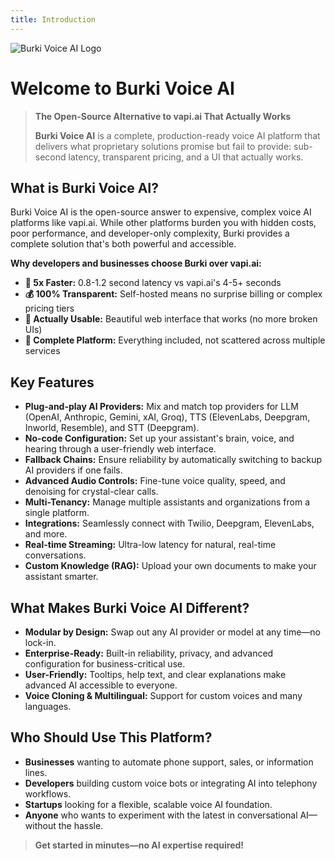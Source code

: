 ```yaml
---
title: Introduction
---
```


<div style={{ display: 'flex', alignItems: 'center', marginBottom: '2rem' }}>
  <img src="/logo/light.svg" alt="Burki Voice AI Logo" style={{ height: '60px', marginRight: '1rem' }} />
</div>

# Welcome to Burki Voice AI

> **The Open-Source Alternative to vapi.ai That Actually Works**
> 
> **Burki Voice AI** is a complete, production-ready voice AI platform that delivers what proprietary solutions promise but fail to provide: sub-second latency, transparent pricing, and a UI that actually works.

## What is Burki Voice AI?

Burki Voice AI is the open-source answer to expensive, complex voice AI platforms like vapi.ai. While other platforms burden you with hidden costs, poor performance, and developer-only complexity, Burki provides a complete solution that's both powerful and accessible.

**Why developers and businesses choose Burki over vapi.ai:**
- **🚀 5x Faster:** 0.8-1.2 second latency vs vapi.ai's 4-5+ seconds
- **💰 100% Transparent:** Self-hosted means no surprise billing or complex pricing tiers
- **🎯 Actually Usable:** Beautiful web interface that works (no more broken UIs)
- **🔧 Complete Platform:** Everything included, not scattered across multiple services

## Key Features

- **Plug-and-play AI Providers:** Mix and match top providers for LLM (OpenAI, Anthropic, Gemini, xAI, Groq), TTS (ElevenLabs, Deepgram, Inworld, Resemble), and STT (Deepgram).
- **No-code Configuration:** Set up your assistant's brain, voice, and hearing through a user-friendly web interface.
- **Fallback Chains:** Ensure reliability by automatically switching to backup AI providers if one fails.
- **Advanced Audio Controls:** Fine-tune voice quality, speed, and denoising for crystal-clear calls.
- **Multi-Tenancy:** Manage multiple assistants and organizations from a single platform.
- **Integrations:** Seamlessly connect with Twilio, Deepgram, ElevenLabs, and more.
- **Real-time Streaming:** Ultra-low latency for natural, real-time conversations.
- **Custom Knowledge (RAG):** Upload your own documents to make your assistant smarter.

## What Makes Burki Voice AI Different?

- **Modular by Design:** Swap out any AI provider or model at any time—no lock-in.
- **Enterprise-Ready:** Built-in reliability, privacy, and advanced configuration for business-critical use.
- **User-Friendly:** Tooltips, help text, and clear explanations make advanced AI accessible to everyone.
- **Voice Cloning & Multilingual:** Support for custom voices and many languages.

## Who Should Use This Platform?

- **Businesses** wanting to automate phone support, sales, or information lines.
- **Developers** building custom voice bots or integrating AI into telephony workflows.
- **Startups** looking for a flexible, scalable voice AI foundation.
- **Anyone** who wants to experiment with the latest in conversational AI—without the hassle.

> **Get started in minutes—no AI expertise required!** 